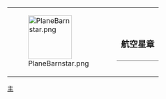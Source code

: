 {| style="border: 1px solid {{{border|gray}}}; background-color: {{{color|#fdffe7}}};"
|rowspan="2" valign="top" | [[File:PlaneBarnstar.png|100px]]
|rowspan="2" |
|style="vertical-align: bottom; font-size:larger;"|'''航空星章'''
|-
|style="vertical-align: top; border-top: 1px solid gray;" | {{{1}}}
|}<noinclude>
[[Category:維基星章模板|主]]
</noinclude>